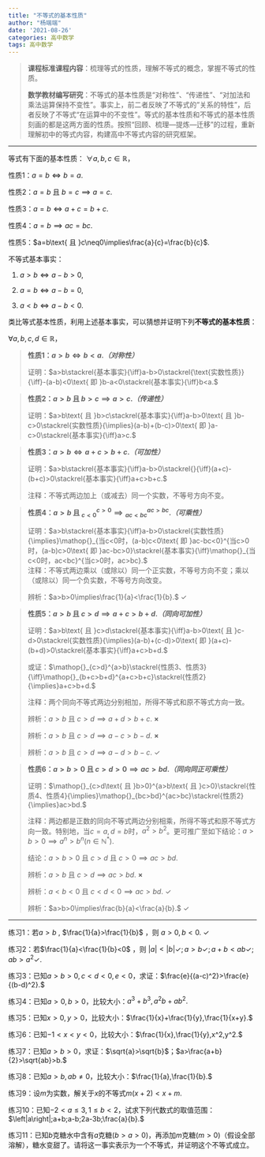 ```yaml
---
title: "不等式的基本性质"
author: "杨端端"
date: '2021-08-26'
categories: 高中数学
tags: 高中数学
---
```


> **课程标准课程内容**：梳理等式的性质，理解不等式的概念，掌握不等式的性质。  
>
> **数学教材编写研究**：不等式的基本性质是“对称性”、“传递性”、“对加法和乘法运算保持不变性”。事实上，前二者反映了不等式的"关系的特性"，后者反映了不等式“在运算中的不变性”。等式的基本性质和不等式的基本性质刻画的都是这两方面的性质。按照“回顾、梳理—提炼—迁移”的过程，重新理解初中的等式内容，构建高中不等式内容的研究框架。 

---

等式有下面的基本性质：
$\forall a,b,c\in\mathbb{R}$，

性质1：$a=b\iff b=a$.  

性质2：$a=b\text{ 且 }b=c\implies a=c$.  

性质3：$a=b\iff a+c=b+c$.   

性质4：$a=b\implies ac=bc$.  

性质5：$a=b\text{ 且 }c\neq0\implies\frac{a}{c}=\frac{b}{c}$.  

不等式基本事实：  

1. $a>b\iff a-b>0$,  

2. $a=b\iff a-b=0$,  

3. $a<b\iff a-b<0$.  

类比等式基本性质，利用上述基本事实，可以猜想并证明下列**不等式的基本性质**：  

$\forall a,b,c,d\in\mathbb{R}$，   

> **性质1：$a>b\iff b<a$.*（对称性）* **
>
> 证明：$a>b\stackrel{基本事实}{\iff}a-b>0\stackrel{\text{实数性质}}{\iff}-(a-b)<0\text{ 即 }b-a<0\stackrel{基本事实}{\iff}b<a.$   


> **性质2：$a>b\text{ 且 }b>c\implies a>c$.*（传递性）* **
>
>证明：$a>b\text{ 且 }b>c\stackrel{基本事实}{\iff}a-b>0\text{ 且 }b-c>0\stackrel{实数性质}{\implies}(a-b)+(b-c)>0\text{ 即 }a-c>0\stackrel{基本事实}{\iff}a>c.$        


> **性质3：$a>b\iff a+c>b+c$.*（可加性）* **
>
> 证明：$a>b\stackrel{基本事实}{\iff}a-b>0\stackrel{}{\iff}(a+c)-(b+c)>0\stackrel{基本事实}{\iff}a+c>b+c.$  
>
> 注释：不等式两边加上（或减去）同一个实数，不等号方向不变。    


> **性质4：$a>b\text{ 且 }\mathop{}_{c<0}^{c>0}\implies \mathop{}_{ac<bc}^{ac>bc}$.*（可乘性）* **
>
> 证明：$a>b\stackrel{基本事实}{\iff}a-b>0\stackrel{实数性质}{\implies}\mathop{}_{当c<0时，(a-b)c<0\text{ 即 }ac-bc<0}^{当c>0时，(a-b)c>0\text{ 即 }ac-bc>0}\stackrel{基本事实}{\iff}\mathop{}_{当c<0时，ac<bc}^{当c>0时，ac>bc}.$  
> 注释：不等式两边乘以（或除以）同一个正实数，不等号方向不变；乘以（或除以）同一个负实数，不等号方向改变。 
>
> 辨析：$a>b>0\implies\frac{1}{a}<\frac{1}{b}.$ $\checkmark$   


> **性质5：$a>b\text{ 且 }c>d\implies a+c>b+d$.*（同向可加性）* ** 
>
> 证明：$a>b\text{ 且 }c>d\stackrel{基本事实}{\iff}a-b>0\text{ 且 }c-d>0\stackrel{实数性质}{\implies}(a-b)+(c-d)>0\text{ 即 }(a+c)-(b+d)>0\stackrel{基本事实}{\iff}a+c>b+d.$   
>
> 或证：$\mathop{}_{c>d}^{a>b}\stackrel{性质3、性质3}{\iff}\mathop{}_{b+c>b+d}^{a+c>b+c}\stackrel{性质2}{\implies}a+c>b+d.$
>
> 注释：两个同向不等式两边分别相加，所得不等式和原不等式方向一致。 
>
> 辨析：$a>b\text{ 且 }c>d\implies a+d>b+c.$ $\boldsymbol{\times}$   
>
> 辨析：$a>b\text{ 且 }c>d\implies a-c>b-d.$ $\boldsymbol{\times}$  
>
> 辨析：$a>b\text{ 且 }c>d\implies a-d>b-c.$ $\checkmark$    


> **性质6：$a>b>0\text{ 且 }c>d>0\implies ac>bd$.*（同向同正可乘性）* **
>
> 证明：$\mathop{}_{c>d\text{ 且 }b>0}^{a>b\text{ 且 }c>0}\stackrel{性质4、性质4}{\implies}\mathop{}_{bc>bd}^{ac>bc}\stackrel{性质2}{\implies}ac>bd.$  
>
>注释：两边都是正数的同向不等式两边分别相乘，所得不等式和原不等式方向一致。特别地，当$c=a,d=b$时，$a^2>b^2$。更可推广至如下结论：$a>b>0\implies a^n>b^n (n\in\mathbb{N^*}).$    
>
> 结论：$a>b>0\text{ 且 }c>d\text{ 且 }c>0\implies ac>bd.$    
>
> 辨析：$a>b\text{ 且 }c>d\implies ac>bd.$ $\boldsymbol{\times}$    
>
> 辨析：$a<b<0\text{ 且 }c<d<0\implies ac>bd.$ $\checkmark$  
>
> 辨析：$a>b>0\implies\frac{b}{a}<\frac{a}{b}.$ $\checkmark$   

---

练习1：若$a>b$ , $\frac{1}{a}>\frac{1}{b}$ ，则 $a>0 , b<0.$ $\checkmark$   

练习2：若$\frac{1}{a}<\frac{1}{b}<0$ ，则 $\left|a\right|<\left|b\right|\checkmark;a>b\checkmark;a+b<ab\checkmark;ab>a^2\checkmark.$   

练习3：已知$a>b>0,c<d<0,e<0$，求证：$\frac{e}{(a-c)^2}>\frac{e}{(b-d)^2}.$  

练习4：已知$a>0,b>0$，比较大小：$a^3+b^3,a^2b+ab^2.$   

练习5：已知$x>0,y>0$，比较大小：$\frac{1}{x}+\frac{1}{y},\frac{1}{x+y}.$  

练习6：已知$-1<x<y<0$，比较大小：$\frac{1}{x},\frac{1}{y},x^2,y^2.$   

练习7：已知$a>b>0$，求证：$\sqrt{a}>\sqrt{b}$；$a>\frac{a+b}{2}>\sqrt{ab}>b.$ 

练习8：已知$a>b,ab\neq0$，比较大小：$\frac{1}{a},\frac{1}{b}.$   

练习9：设$m$为实数，解关于$x$的不等式$m(x+2)<x+m.$   

练习10：已知$-2<a\leqslant3,1\leqslant b<2$，试求下列代数式的取值范围：$\left|a\right|;a+b;a-b;2a-3b;\frac{a}{b}.$   

练习11：已知$b$克糖水中含有$a$克糖$(b>a>0)$，再添加$m$克糖$(m>0)$（假设全部溶解），糖水变甜了。请将这一事实表示为一个不等式，并证明这个不等式成立。  